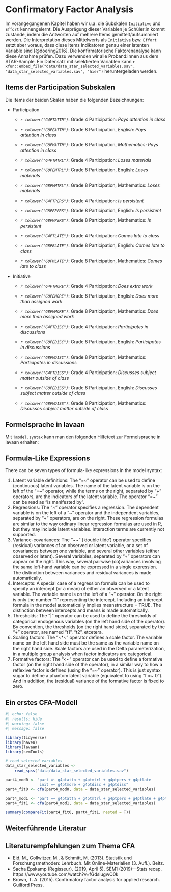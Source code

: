 # Confirmatory Factor Analysis
Im vorangegangenen Kapitel haben wir u.a. die Subskalen `Initiative` und `Effort` kennengelernt. Die Ausprägung dieser Variablen je Schüler:in kommt zustande, indem die Antworten auf mehrere Items gemittelt/aufsummiert werden. Die Interpretation dieses Mittelwerts als `Initiative` bzw. `Effort` setzt aber voraus, dass diese Items Indikatoren genau einer latenten Variable sind [@doering2016]. Die konfirmatorische Faktorenanalyse kann  diese Annahme prüfen. Dazu verwenden wir alle Proband:innen aus dem STAR-Sample. Ein Datensatz mit selektierten Variablen kann `r xfun::embed_file("data/data_star_selected_variables.sav", "data_star_selected_variables.sav", "hier")` heruntergeladen werden.


## Items der Participation Subskalen
Die Items der beiden Skalen haben die folgenden Bezeichnungen:

* Participation
    * *`r tolower("G4PTATTN")`*:  Grade 4 Participation: *Pays attention in class*
    * *`r tolower("G8PEATTN")`*:  Grade 8 Participation, *English: Pays attention in class*
    * *`r tolower("G8PMATTN")`*:  Grade 8 Participation, *Mathematics: Pays attention in class*
    
    * *`r tolower("G4PTMTRL")`*:  Grade 4 Participation: *Loses materials*
    * *`r tolower("G8PEMTRL")`*:  Grade 8 Participation, English: *Loses materials*
    * *`r tolower("G8PMMTRL")`*:  Grade 8 Participation, Mathematics: *Loses materials*
    
    * *`r tolower("G4PTPERS")`*:  Grade 4 Participation: *Is persistent*
    * *`r tolower("G8PEPERS")`*:  Grade 8 Participation, English: *Is persistent*
    * *`r tolower("G8PMPERS")`*:  Grade 8 Participation, Mathematics: *Is persistent*
    
    * *`r tolower("G4PTLATE")`*:  Grade 4 Participation: *Comes late to class*
    * *`r tolower("G8PELATE")`*:  Grade 8 Participation, English: *Comes late to class*
    * *`r tolower("G8PMLATE")`*:  Grade 8 Participation, Mathematics: *Comes late to class*

* Initiative    
    * *`r tolower("G4PTMORE")`*:  Grade 4 Participation: *Does extra work*
    * *`r tolower("G8PEMORE")`*:  Grade 8 Participation, English: *Does more than assigned work*
    * *`r tolower("G8PMMORE")`*:  Grade 8 Participation, Mathematics: *Does more than assigned work*
    
    * *`r tolower("G4PTDISC")`*:  Grade 4 Participation: *Participates in discussions*
    * *`r tolower("G8PEDISC")`*:  Grade 8 Participation, English: *Participates in discussions*
    * *`r tolower("G8PMDISC")`*:  Grade 8 Participation, Mathematics: *Participates in discussions*
    
    * *`r tolower("G4PTDISS")`*:  Grade 4 Participation: *Discusses subject matter outside of class *
    * *`r tolower("G8PEDISS")`*:  Grade 8 Participation, English: *Discusses subject matter outside of class*
    * *`r tolower("G8PMDISS")`*:  Grade 8 Participation, Mathematics: *Discusses subject matter outside of class*

## Formelsprache in lavaan    
Mit `?model.syntax` kann man den folgenden Hilfetext zur Formelsprache in lavaan erhalten:


:::{.callout-note collapse=false appearance='default' icon=true}
## Formula-Like Expressions

There can be seven types of formula-like expressions in the model syntax:

1) Latent variable definitions: The "=~" operator can be used to define (continuous) latent variables. The name of the latent variable is on the left of the "=~" operator, while the terms on the right, separated by "+" operators, are the indicators of the latent variable. The operator "=~" can be read as “is manifested by”.
2) Regressions: The "~" operator specifies a regression. The dependent variable is on the left of a "~" operator and the independent variables, separated by "+" operators, are on the right. These regression formulas are similar to the way ordinary linear regression formulas are used in R, but they may include latent variables. Interaction terms are currently not supported.
3) Variance-covariances: The "~~" (‘double tilde’) operator specifies (residual) variances of an observed or latent variable, or a set of covariances between one variable, and several other variables (either observed or latent). Several variables, separated by "+" operators can appear on the right. This way, several pairwise (co)variances involving the same left-hand variable can be expressed in a single expression. The distinction between variances and residual variances is made automatically.
4) Intercepts: A special case of a regression formula can be used to specify an intercept (or a mean) of either an observed or a latent variable. The variable name is on the left of a "~" operator. On the right is only the number "1" representing the intercept. Including an intercept formula in the model automatically implies meanstructure = TRUE. The distinction between intercepts and means is made automatically.
5) Thresholds: The "|" operator can be used to define the thresholds of categorical endogenous variables (on the left hand side of the operator). By convention, the thresholds (on the right hand sided, separated by the "+" operator, are named "t1", "t2", etcetera.
6) Scaling factors: The "~*~" operator defines a scale factor. The variable name on the left hand side must be the same as the variable name on the right hand side. Scale factors are used in the Delta parameterization, in a multiple group analysis when factor indicators are categorical.
7) Formative factors: The "<~" operator can be used to define a formative factor (on the right hand side of the operator), in a similar way to how a reflexive factor is defined (using the "=~" operator). This is just syntax sugar to define a phantom latent variable (equivalent to using "f =~ 0"). And in addition, the (residual) variance of the formative factor is fixed to zero.
:::

## Ein erstes CFA-Modell
```r
#| echo: false
#| results: hide
#| warning: false
#| message: false

library(tidyverse)
library(haven)
library(lavaan)
library(semTools)

# read selected variables
data_star_selected_variables <- 
    read_spss("data/data_star_selected_variables.sav")

part4_mod0 <- "part =~ g4ptattn + g4ptmtrl + g4ptpers + g4ptlate
               init =~ g4ptmore + g4ptdisc + g4ptdiss"
part4_fit0 <- cfa(part4_mod0, data = data_star_selected_variables)

part4_mod1 <- "part =~ g4ptattn + g4ptmtrl + g4ptpers + g4ptlate + g4ptmore + g4ptdisc + g4ptdiss"
part4_fit1 <- cfa(part4_mod1, data = data_star_selected_variables)

summary(compareFit(part4_fit0, part4_fit1, nested = T))
```


## Weiterführende Literatur
:::{.callout-note collapse=false appearance='default' icon=true}
## Literaturempfehlungen zum Thema CFA
* Eid, M., Gollwitzer, M., & Schmitt, M. (2013). Statistik und Forschungsmethoden: Lehrbuch. Mit Online-Materialien (3. Aufl.). Beltz.
* Sacha Epskamp (Regisseur). (2019, April 5). SEM1 (2019)—Stats recap. https://www.youtube.com/watch?v=fGdsiugwO0k
* Brown, T. A. (2015). Confirmatory factor analysis for applied research. Guilford Press.
:::
